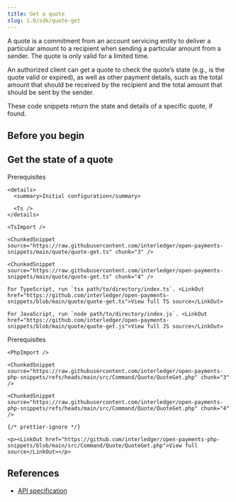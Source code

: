 ```yaml
---
title: Get a quote
slug: 1.0/sdk/quote-get
---
```



A quote is a commitment from an account servicing entity to deliver a particular amount to a recipient when sending a particular amount from a sender. The quote is only valid for a limited time.

An authorized client can get a quote to check the quote’s state (e.g., is the quote valid or expired), as well as other payment details, such as the total amount that should be received by the recipient and the total amount that should be sent by the sender.

These code snippets return the state and details of a specific quote, if found.

## Before you begin

<Begin />

## Get the state of a quote

<Tabs>
  <TabItem label="TypeScript/JavaScript" icon="seti:javascript">
    <LinkButton href="https://github.com/interledger/open-payments-snippets/blob/main/README.md#prerequisites" target="_blank" icon="external" iconPlacement="start">Prerequisites</LinkButton>

    <details>
      <summary>Initial configuration</summary>

      <Ts />
    </details>

    <TsImport />

    <ChunkedSnippet source="https://raw.githubusercontent.com/interledger/open-payments-snippets/main/quote/quote-get.ts" chunk="3" />

    <ChunkedSnippet source="https://raw.githubusercontent.com/interledger/open-payments-snippets/main/quote/quote-get.ts" chunk="4" />

    For TypeScript, run `tsx path/to/directory/index.ts`. <LinkOut href="https://github.com/interledger/open-payments-snippets/blob/main/quote/quote-get.ts">View full TS source</LinkOut>

    For JavaScript, run `node path/to/directory/index.js`. <LinkOut href="https://github.com/interledger/open-payments-snippets/blob/main/quote/quote-get.js">View full JS source</LinkOut>
  </TabItem>

  <TabItem label="PHP" icon="seti:php">
    <LinkButton href="https://github.com/interledger/open-payments-php-snippets/blob/main/README.md#prerequisites" target="_blank" icon="external" iconPlacement="start">Prerequisites</LinkButton>

    <PhpImport />

    <ChunkedSnippet source="https://raw.githubusercontent.com/interledger/open-payments-php-snippets/refs/heads/main/src/Command/Quote/QuoteGet.php" chunk="3" />

    <ChunkedSnippet source="https://raw.githubusercontent.com/interledger/open-payments-php-snippets/refs/heads/main/src/Command/Quote/QuoteGet.php" chunk="4" />

    {/* prettier-ignore */}

    <p><LinkOut href="https://github.com/interledger/open-payments-php-snippets/blob/main/src/Command/Quote/QuoteGet.php">View full source</LinkOut></p>
  </TabItem>
</Tabs>

## References

* [API specification](/1.0/apis/resource-server/operations/get-quote)
